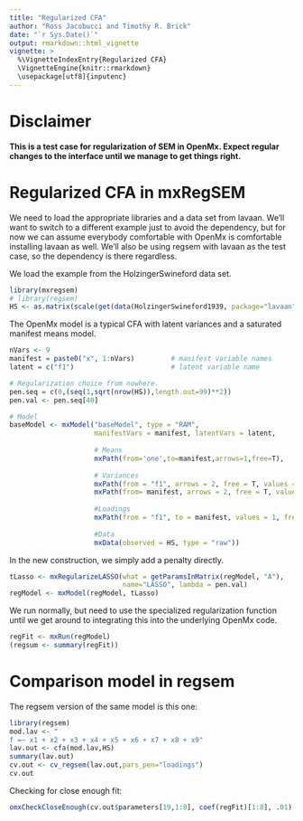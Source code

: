 ```yaml
---
title: "Regularized CFA"
author: "Ross Jacobucci and Timothy R. Brick"
date: "`r Sys.Date()`"
output: rmarkdown::html_vignette
vignette: >
  %\VignetteIndexEntry{Regularized CFA}
  \VignetteEngine{knitr::rmarkdown}
  \usepackage[utf8]{inputenc}
---
```


# Disclaimer
**This is a test case for regularization of SEM in OpenMx.  Expect regular changes to the interface until we manage to get things right.
**

# Regularized CFA in mxRegSEM
We need to load the appropriate libraries and a data set from lavaan. We'll want to switch to a different example just to avoid the dependency, but for now we can assume everybody comfortable with OpenMx is comfortable installing lavaan as well.  We'll also be using regsem with lavaan as the test case, so the dependency is there regardless.

We load the example from the HolzingerSwineford data set. 

```r
library(mxregsem)
# library(regsem)
HS <- as.matrix(scale(get(data(HolzingerSwineford1939, package="lavaan"))[,7:15]))
```

The OpenMx model is a typical CFA with latent variances and a saturated manifest means model.

```r
nVars <- 9
manifest = paste0("x", 1:nVars)         # manifest variable names
latent = c("f1")                        # latent variable name

# Regularization choice from nowhere.
pen.seq = c(0,(seq(1,sqrt(nrow(HS)),length.out=99)**2))
pen.val <- pen.seq[40]

# Model
baseModel <- mxModel("baseModel", type = "RAM", 
                     manifestVars = manifest, latentVars = latent,
                     
                     # Means
                     mxPath(from='one',to=manifest,arrows=1,free=T),
                     
                     # Variances
                     mxPath(from = "f1", arrows = 2, free = T, values = 1, labels="F1_Var"),
                     mxPath(from= manifest, arrows = 2, free = T, values = 1),
                     
                     #Loadings
                     mxPath(from = "f1", to = manifest, values = 1, free = c(FALSE,rep(TRUE,nVars-1))),
                     
                     #Data
                     mxData(observed = HS, type = "raw"))
```


In the new construction, we simply add a penalty directly.

```r
tLasso <- mxRegularizeLASSO(what = getParamsInMatrix(regModel, "A"),
                            name="LASSO", lambda = pen.val)
regModel <- mxModel(regModel, tLasso)
```

We run normally, but need to use the specialized regularization function until we get around to integrating this into the underlying OpenMx code.

```r
regFit <- mxRun(regModel)
(regsum <- summary(regFit))
```


# Comparison model in regsem
The regsem  version of the same model is this one:

```r
library(regsem)
mod.lav <- "
f =~ x1 + x2 + x3 + x4 + x5 + x6 + x7 + x8 + x9"
lav.out <- cfa(mod.lav,HS)
summary(lav.out)
cv.out <- cv_regsem(lav.out,pars_pen="loadings")
cv.out
```


Checking for close enough fit:

```r
omxCheckCloseEnough(cv.out$parameters[19,1:8], coef(regFit)[1:8], .01) # basically the same -- penalty on different scales
```


